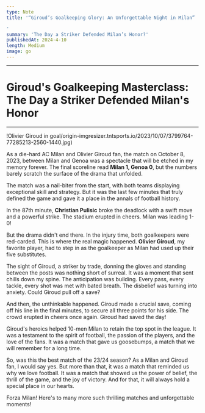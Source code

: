 ```yaml
---
type: Note
title: '“Giroud’s Goalkeeping Glory: An Unforgettable Night in Milan”

'
summary: 'The Day a Striker Defended Milan’s Honor?'
publishedAt: 2024-4-10
length: Medium
image: go
---
```


---
# Giroud's Goalkeeping Masterclass: The Day a Striker Defended Milan's Honor
---

!Olivier Giroud in goal/origin-imgresizer.tntsports.io/2023/10/07/3799764-77285213-2560-1440.jpg)

As a die-hard AC Milan and Olivier Giroud fan, the match on October 8, 2023, between Milan and Genoa was a spectacle that will be etched in my memory forever. The final scoreline read **Milan 1, Genoa 0**, but the numbers barely scratch the surface of the drama that unfolded.

The match was a nail-biter from the start, with both teams displaying exceptional skill and strategy. But it was the last few minutes that truly defined the game and gave it a place in the annals of football history.

In the 87th minute, **Christian Pulisic** broke the deadlock with a swift move and a powerful strike. The stadium erupted in cheers. Milan was leading 1-0!

But the drama didn't end there. In the injury time, both goalkeepers were red-carded. This is where the real magic happened. **Olivier Giroud**, my favorite player, had to step in as the goalkeeper as Milan had used up their five substitutes.

The sight of Giroud, a striker by trade, donning the gloves and standing between the posts was nothing short of surreal. It was a moment that sent chills down my spine. The anticipation was building. Every pass, every tackle, every shot was met with bated breath. The disbelief was turning into anxiety. Could Giroud pull off a save?

And then, the unthinkable happened. Giroud made a crucial save, coming off his line in the final minutes, to secure all three points for his side. The crowd erupted in cheers once again. Giroud had saved the day!

Giroud's heroics helped 10-men Milan to retain the top spot in the league. It was a testament to the spirit of football, the passion of the players, and the love of the fans. It was a match that gave us goosebumps, a match that we will remember for a long time.

So, was this the best match of the 23/24 season? As a Milan and Giroud fan, I would say yes. But more than that, it was a match that reminded us why we love football. It was a match that showed us the power of belief, the thrill of the game, and the joy of victory. And for that, it will always hold a special place in our hearts.

Forza Milan! Here's to many more such thrilling matches and unforgettable moments!

